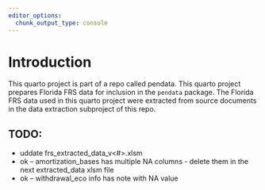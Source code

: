 ```yaml
---
editor_options:
  chunk_output_type: console
---
```


# Introduction

This quarto project is part of a repo called pendata. This quarto project prepares Florida FRS data for inclusion in the `pendata` package. The Florida FRS data used in this quarto project were extracted from source documents in the data extraction subproject of this repo.


## TODO:

- uddate frs_extracted_data_v<#>.xlsm
- ok -- amortization_bases has multiple NA columns - delete them in the next extracted_data xlsm file
- ok -- withdrawal_eco info has note with NA value
